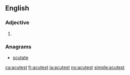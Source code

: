 ==English==

===Adjective===
{{head|en|adjective superlative form}}

# {{en-superlative of|acute}}

===Anagrams===
* [[scutate#English|scutate]]

[[ca:acutest]]
[[fr:acutest]]
[[ja:acutest]]
[[no:acutest]]
[[simple:acutest]]